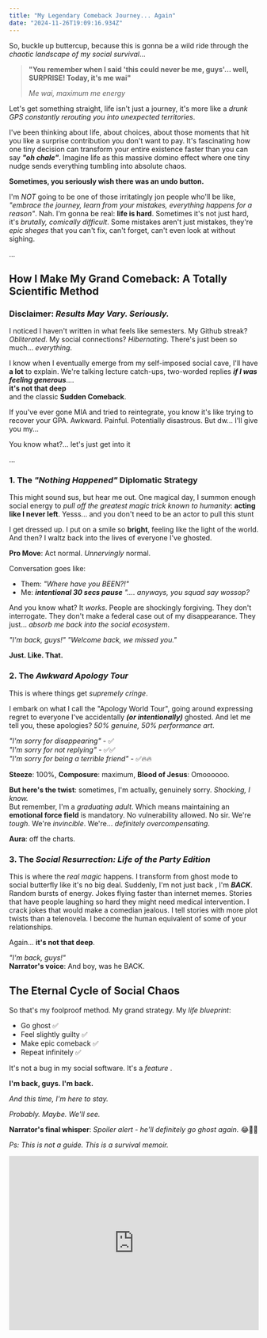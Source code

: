 ```yaml
---
title: "My Legendary Comeback Journey... Again"
date: "2024-11-26T19:09:16.934Z"
---
```


So, buckle up buttercup, because this is gonna be a wild ride through the _chaotic landscape of my social survival_...

> **"You remember when I said 'this could never be me, guys'... well, SURPRISE! Today, it's me wai"**
>
> _Me wai, maximum me energy_

Let's get something straight, life isn't just a journey, it's more like a _drunk GPS constantly rerouting you into unexpected territories_.

I've been thinking about life, about choices, about those moments that hit you like a surprise contribution you don't want to pay. It's fascinating how one tiny decision can transform your entire existence faster than you can say _**"oh chale"**_. Imagine life as this massive domino effect where one tiny nudge sends everything tumbling into absolute chaos.

**Sometimes, you seriously wish there was an undo button.**

I'm _NOT_ going to be one of those irritatingly jon people who'll be like, _"embrace the journey, learn from your mistakes, everything happens for a reason"_. Nah. I'm gonna be real: **life is hard**. Sometimes it's not just hard, it's _brutally, comically difficult_. Some mistakes aren't just mistakes, they're _epic sheges_ that you can't fix, can't forget, can't even look at without sighing.

...

## How I Make My Grand Comeback: A Totally Scientific Method

### Disclaimer: _Results May Vary. Seriously._

I noticed I haven't written in what feels like semesters. My Github streak? _Obliterated_. My social connections? _Hibernating_. There's just been so much... _everything_.

I know when I eventually emerge from my self-imposed social cave, I'll have **a lot** to explain. We're talking lecture catch-ups, two-worded replies _**if I was feeling generous**_....<br />
**it's not that deep**<br />
and the classic **Sudden Comeback**.

If you've ever gone MIA and tried to reintegrate, you know it's like trying to recover your GPA. Awkward. Painful. Potentially disastrous.
But dw... I'll give you my...

You know what?... let's just get into it

...

### 1. The _"Nothing Happened"_ Diplomatic Strategy

This might sound sus, but hear me out. One magical day, I summon enough social energy to _pull off the greatest magic trick known to humanity_: **acting like I never left**.
Yesss... and you don't need to be an actor to pull this stunt

I get dressed up. I put on a smile so **bright**, feeling like the light of the world. And then? I waltz back into the lives of everyone I've ghosted.

**Pro Move**: Act normal. _Unnervingly_ normal.

Conversation goes like:

- Them: _"Where have you BEEN?!"_
- Me: _**intentional 30 secs pause** ".... anyways, you squad say wossop?_

And you know what? It _works_. People are shockingly forgiving. They don't interrogate. They don't make a federal case out of my disappearance. They just... _absorb me back into the social ecosystem_.

_"I'm back, guys!"_
_"Welcome back, we missed you."_

**Just. Like. That.**

### 2. The _Awkward Apology Tour_

This is where things get _supremely cringe_.

I embark on what I call the "Apology World Tour", going around expressing regret to everyone I've accidentally _**(or intentionally)**_ ghosted. And let me tell you, these apologies? _50% genuine, 50% performance art_.

_"I'm sorry for disappearing"_ - ✅ <br />
_"I'm sorry for not replying"_ - ✅✅<br/>
_"I'm sorry for being a terrible friend"_ - ✅🔥🔥

**Steeze**: 100%, **Composure**: maximum, **Blood of Jesus**: Omoooooo.

**But here's the twist**: sometimes, I'm actually, genuinely sorry. _Shocking, I know._<br />
But remember, I'm a _graduating adult_. Which means maintaining an **emotional force field** is mandatory. No vulnerability allowed. No sir. We're _tough_. We're _invincible_. We're... _definitely overcompensating_.

**Aura**: off the charts.

### 3. The _Social Resurrection: Life of the Party Edition_

This is where the _real magic_ happens. I transform from ghost mode to social butterfly like it's no big deal.
Suddenly, I'm not just back , I'm _**BACK**_. Random bursts of energy. Jokes flying faster than internet memes. Stories that have people laughing so hard they might need medical intervention.
I crack jokes that would make a comedian jealous. I tell stories with more plot twists than a telenovela. I become the human equivalent of some of your relationships.

Again... **it's not that deep**.

_"I'm back, guys!"_<br />
**Narrator's voice**: And boy, was he BACK.

## The Eternal Cycle of Social Chaos

So that's my foolproof method. My grand strategy. My _life blueprint_:

- Go ghost ✅
- Feel slightly guilty ✅
- Make epic comeback ✅
- Repeat infinitely ✅

It's not a bug in my social software. It's a _feature_ .

**I'm back, guys. I'm back.**

_And this time, I'm here to stay._

_Probably._
_Maybe._
_We'll see._

**Narrator's final whisper**: _Spoiler alert - he'll definitely go ghost again._ 😂🕺💃

_Ps: This is not a guide. This is a survival memoir._

<iframe
  style={{ borderRadius: "12px" }}
  src="https://open.spotify.com/embed/track/5kDgJffgJ0lYHTSiaXFWNw?utm_source=generator"
  width="100%"
  height="352"
  frameBorder="0"
  allowfullscreen=""
  allow="autoplay; clipboard-write; encrypted-media; fullscreen; picture-in-picture"
  loading="lazy"
></iframe>
